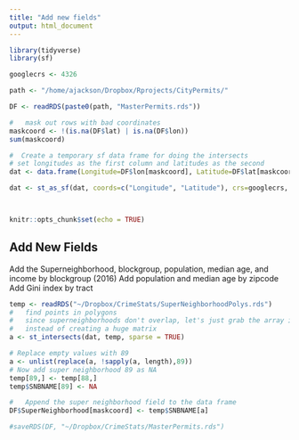 ```yaml
---
title: "Add new fields"
output: html_document
---
```


```r

library(tidyverse)
library(sf)

googlecrs <- 4326

path <- "/home/ajackson/Dropbox/Rprojects/CityPermits/"

DF <- readRDS(paste0(path, "MasterPermits.rds"))

#   mask out rows with bad coordinates
maskcoord <- !(is.na(DF$lat) | is.na(DF$lon))
sum(maskcoord)

#  Create a temporary sf data frame for doing the intersects
# set longitudes as the first column and latitudes as the second
dat <- data.frame(Longitude=DF$lon[maskcoord], Latitude=DF$lat[maskcoord], match=DF$match[maskcoord], stringsAsFactors = FALSE)

dat <- st_as_sf(dat, coords=c("Longitude", "Latitude"), crs=googlecrs, agr = "identity")



knitr::opts_chunk$set(echo = TRUE)
```

## Add New Fields

Add the Superneighborhood, blockgroup, population, median age, and income by blockgroup (2016)
Add population and median age by zipcode
Add Gini index by tract

```r

temp <- readRDS("~/Dropbox/CrimeStats/SuperNeighborhoodPolys.rds")
#   find points in polygons
#   since superneighborhoods don't overlap, let's just grab the array index
#   instead of creating a huge matrix
a <- st_intersects(dat, temp, sparse = TRUE)

# Replace empty values with 89
a <- unlist(replace(a, !sapply(a, length),89))
# Now add super neighborhood 89 as NA
temp[89,] <- temp[88,]
temp$SNBNAME[89] <- NA

#   Append the super neighborhood field to the data frame
DF$SuperNeighborhood[maskcoord] <- temp$SNBNAME[a]

#saveRDS(DF, "~/Dropbox/CrimeStats/MasterPermits.rds")


```

